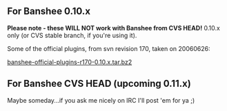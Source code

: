 == For Banshee 0.10.x == 

''' Please note - these WILL NOT work with Banshee from CVS HEAD! '''  0.10.x only (or CVS stable branch, if you're using it).

Some of the official plugins, from svn revision 170, taken on 20060626:

[http://trick.vanstaveren.us/banshee/banshee-official-plugins-r170-0.10.x.tar.bz2 banshee-official-plugins-r170-0.10.x.tar.bz2]

== For Banshee CVS HEAD (upcoming 0.11.x) ==

Maybe someday...if you ask me nicely on IRC I'll post 'em for ya ;)